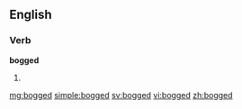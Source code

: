 ==English==

===Verb===
'''bogged'''

# {{past of|[[bog#Verb|bog]]}}

[[mg:bogged]]
[[simple:bogged]]
[[sv:bogged]]
[[vi:bogged]]
[[zh:bogged]]